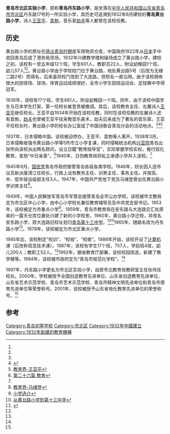 '''青岛市北区实验小学'''，原称'''青岛丹东路小学'''，是坐落在[[中华人民共和国|中华人民共和国]][[山东省|山东省]][[青岛市|青岛市]][[市北区|市北区]]丹东路17号的一所实验小学，其历史可追溯到1932年6月建校的'''青岛黄台路小学'''，诗人[[王亚平|王亚平]]、[[袁勃|袁勃]]，音乐家[[劫夫|劫夫]]等人都曾在该校任教。
{{coord|36|04|26|N|120|19|58|E|type:landmark|display=title}}

== 历史 ==
黄台路小学的原址在[[胶州湾租借地|德占青岛时期]]是军用物资仓库，中国政府1922年从[[日本|日本]]手中收回青岛后成了港务局货场，1932年兴建教学楼和操场成立了黄台路小学。建校之初，该校有一至五年级12个班，学生601人，教职员22人，附设幼稚园1个班，幼儿57人<ref name=fu/><ref name=26p/>。黄台路小学由于学校校门位于黄台路，地处黄台路5号（后改为无棣二路2号）而得名，后来虽将校门改到了大连路，但校名一直沿用。由于该校拥有很大的田径场、球场，体育运动成绩很好，全市小学生田径运动会、足球赛中夺得冠军。

1936年，该校有17个班，学生881人，附设幼稚园一个班。同年，由于该校中国学生与日本学生打架，第一任校长崔登贵被撤调。其后，该校教务主任、左翼诗人[[王亚平_(诗人)|王亚平]]继任校长。王亚平自1934年开始在该校任教，同时在该校任教的左翼诗人还有袁勃，[[劫夫|劫夫]]也曾被王亚平找来教音乐美术，劫夫后来成为了著名的音乐家。王亚平任校长时，黄台路小学的校长办公室成了中国诗歌会青岛分会的活动地点。<ref name=cong/><ref>{{Cite web |url=http://zaobao.qingdaonews.com/html/2007-07/20/content_41668.htm |title=老校故事 |access-date=2015-08-17 |archive-url=https://web.archive.org/web/20160304072212/http://zaobao.qingdaonews.com/html/2007-07/20/content_41668.htm |archive-date=2016-03-04 |dead-url=yes }}</ref><ref>[http://qdsq-sb.qingdao.gov.cn/n18810935/n18869881/26064931.html 教育界-王亚平]{{dead link|date=2018年2月 |bot=InternetArchiveBot |fix-attempted=yes }}</ref>

1937年，日本侵略中国，该校被迫停办，王亚平、袁勃等人离开。1938年3月，日本侵略者强令黄台路小学等5所市立小学复课，同时侵略统治机构[[兴亚院|兴亚院]]青岛出张所向该校派出两名顾问，设立日籍“教育指导官”，实际掌握学校实权，推行奴化教育，宣扬“中日亲善”。<ref name=26p>[http://qdsq-sb.qingdao.gov.cn/n18810935/n18869048/26237495.html 第二十六篇 教育]{{dead link|date=2018年2月 |bot=InternetArchiveBot |fix-attempted=yes }}</ref>1940年，日伪教育局将私立承德小学并入该校。<ref name=26p/>

1945年9月，[[国民党|国民党]]青岛市政府接管青岛各级各类学校。1946年，校长因入选市议员新派康清江任校长，行政上设有教务主任、训育主任、事务主任。并按高、中、低年级设级部主任3人。1947年，中国共产党地下党员马绪登曾出任黄台路小学训育主任<ref>[http://qdsq-sb.qingdao.gov.cn/n18810935/n18869881/26064935.html 教育界-马绪登]{{dead link|date=2018年2月 |bot=InternetArchiveBot |fix-attempted=yes }}</ref>。

1949年，中国人民解放军青岛市军管会接管青岛全市公办学校，该校被市文教局定为市北区中心小学，由中心小学校长兼任教育辅导员及中共党支部书记。1953年，该校被定为市重点小学<ref name=fu>[http://qdsq.qingdao.gov.cn/n15752132/n20546827/n20580272/n20581053/n20581227/26567238.html 小学选介]{{dead link|date=2018年2月 |bot=InternetArchiveBot |fix-attempted=yes }}</ref>。1959年，青岛市教育局在安东路与大连路交汇处原来的一露天仓库位置处兴建了新的小学校舍，1960年，黄台路小学迁校，并改名安东路小学，原大连路旧校址划归[[青岛第十三中学|青岛第十三中学]]。<ref name=cong>[http://qd.sohu.com/20130301/n367864081.shtml 从黄台路小学到第十三中学]</ref><ref>{{Cite web |url=http://news.sina.com.cn/o/2003-10-10/0511888524s.shtml |title=梦中的黄台路小学 |access-date=2015-08-17 |archive-date=2016-03-04 |archive-url=https://web.archive.org/web/20160304095829/http://news.sina.com.cn/o/2003-10-10/0511888524s.shtml |dead-url=no }}</ref>1965年，随路名改为丹东路小学<ref name=fu/>。1978年，该校被定为市北区重点小学。

1985年后，该校制定“校训”、“校规”、“校歌”。1986年开始，该校开设了[[电脑|计算机]]课（后改称信息技术课）。1987年，该校有学生17个班，757人，学前班4班，幼儿200人；教职工52人。<ref name=fu/>1992年，据省教育厅部署，该校校园改造，新建了教学楼等。1994年，该校被市政府定为“青岛市规范化学校”。<ref name=26p/>

1997年，丹东路小学更名为市北区实验小学，由原市北教育局教研室主任张伟任校长。2000年，学校被授予全国创造教育先进单位、山东省创造教育先进单位、山东省艺术示范学校、青岛市艺术示范学校、青岛市精神文明先进单位和青岛市德育先进单位等荣誉称号。2001年，该校被授予山东省电化教育先进单位的荣誉称号。<ref name=26p/>

== 参考 ==
{{reflist|2}}

[[Category:青岛初等学校|Category:青岛初等学校]]
[[Category:市北区|Category:市北区]]
[[Category:1932年中國建立|Category:1932年中國建立]]
[[Category:1932年創建的教育機構|Category:1932年創建的教育機構]]
